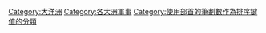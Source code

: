 {{DEFAULTSORT:③劃⼤部大洋洲}}
[[Category:大洋洲|Category:大洋洲]]
[[Category:各大洲軍事|Category:各大洲軍事]]
[[Category:使用部首的筆劃數作為排序鍵值的分類|Category:使用部首的筆劃數作為排序鍵值的分類]]